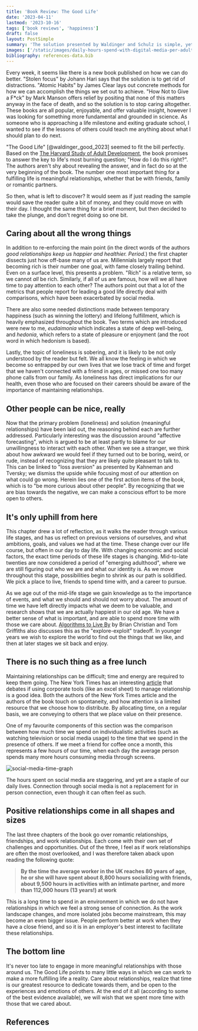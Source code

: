 ```yaml
---
title: 'Book Review: The Good Life'
date: '2023-04-11'
lastmod: '2023-10-16'
tags: ['book reviews', 'happiness']
draft: false
layout: PostSimple
summary: 'The solution presented by Waldinger and Schulz is simple, yet all too easy to forget.'
images: ['/static/images/daily-hours-spend-with-digital-media-per-adult-user.svg']
bibliography: references-data.bib
---
```


Every week, it seems like there is a new book published on how we can do better. "Stolen focus" by Johann Hari says that the solution is to get rid of distractions. "Atomic Habits" by James Clear lays out concrete methods for how we can accomplish the things we set out to achieve. "How Not to Give a F\*ck" by Mark Manson offers relief by positing that none of this matters anyway in the face of death, and so the solution is to stop caring altogether. These books are all popular, enjoyable, and offer valuable insight, however I was looking for something more fundamental and grounded in science. As someone who is approaching a life milestone and exiting graduate school, I wanted to see if the lessons of others could teach me anything about what I should plan to do next.

"The Good Life" [@waldinger_good_2023] seemed to fit the bill perfectly. Based on the [The Harvard Study of Adult Development](https://www.lifespanresearch.org/harvard-study/), the book promises to answer the key to life's most burning question; "How do I do this right?". The authors aren't shy about revealing the answer, and in fact do so at the very beginning of the book. The number one most important thing for a fulfilling life is meaningful relationships, whether that be with friends, family or romantic partners.

So then, what is left to discover? It would seem as if just reading the sample would save the reader quite a bit of money, and they could move on with their day. I thought the same thing for a brief moment, but then decided to take the plunge, and don't regret doing so one bit.

## Caring about all the wrong things

In addition to re-enforcing the main point (in the direct words of the authors _good relationships keep us happier and healthier. Period._) the first chapter dissects just how off-base many of us are. Millennials largely report that becoming rich is their number one goal, with fame closely trailing behind. Even on a surface level, this presents a problem. "Rich" is a relative term, so we cannot _all_ be rich. Similarly, if all of us are famous, how will we all have time to pay attention to each other? The authors point out that a lot of the metrics that people report for leading a good life directly deal with comparisons, which have been exacerbated by social media.

There are also some needed distinctions made between temporary happiness (such as winning the lottery) and lifelong fulfillment, which is heavily emphasized throughout the book. Two terms which are introduced were new to me, _eudaimonia_ which indicates a state of deep well-being, and _hedonia_, which refers to a state of pleasure or enjoyment (and the root word in which hedonism is based).

Lastly, the topic of loneliness is sobering, and it is likely to be not only understood by the reader but felt. We all know the feeling in which we become so entrapped by our own lives that we lose track of time and forget that we haven't connected with a friend in ages, or missed one too many phone calls from our family. As loneliness has direct implications for our health, even those who are focused on their careers should be aware of the importance of maintaining relationships.

## Other people can be nice, really

Now that the primary problem (loneliness) and solution (meaningful relationships) have been laid out, the reasoning behind each are further addressed. Particularly interesting was the discussion around "affective forecasting", which is argued to be at least partly to blame for our unwillingness to interact with each other. When we see a stranger, we think about how awkward we would feel if they turned out to be boring, weird, or rude, instead of recognizing that they are likely quite pleasant to talk to. This can be linked to "loss aversion" as presented by Kahneman and Tversky; we dismiss the upside while focusing most of our attention on what could go wrong. Herein lies one of the first action items of the book, which is to "be more curious about other people". By recognizing that we are bias towards the negative, we can make a conscious effort to be more open to others.

## It's only uphill from here

This chapter drew a lot of reflection, as it walks the reader through various life stages, and has us reflect on previous versions of ourselves, and what ambitions, goals, and values we had at the time. These change over our life course, but often in our day to day life. With changing economic and social factors, the exact time periods of these life stages is changing. Mid-to-late twenties are now considered a period of "emerging adulthood", where we are still figuring out who we are and what our identity is. As we move throughout this stage, possibilities begin to shrink as our path is solidified. We pick a place to live, friends to spend time with, and a career to pursue.

As we age out of the mid-life stage we gain knowledge as to the importance of events, and what we should and should not worry about. The amount of time we have left directly impacts what we deem to be valuable, and research shows that we are actually happiest in our old age. We have a better sense of what is important, and are able to spend more time with those we care about. [Algorithms to Live By](https://algorithmstoliveby.com/) by Brian Christian and Tom Griffiths also discusses this as the "explore-exploit" tradeoff. In younger years we wish to explore the world to find out the things that we like, and then at later stages we sit back and enjoy.

## There is no such thing as a free lunch

Maintaining relationships can be difficult; time and energy are required to keep them going. The New York Times has an interesting [article](https://www.nytimes.com/2023/04/04/style/personal-lives-calendars-spreadsheets.html) that debates if using corporate tools (like an excel sheet) to manage relationship is a good idea. Both the authors of the New York Times article and the authors of the book touch on spontaneity, and how attention is a limited resource that we choose how to distribute. By allocating time, on a regular basis, we are conveying to others that we place value on their presence.

One of my favourite components of this section was the comparison between how much time we spend on individualistic activities (such as watching television or social media usage) to the time that we spend in the presence of others. If we meet a friend for coffee once a month, this represents a few hours of our time, when each day the average person spends many more hours consuming media through screens.

![social-media-time-graph](/static/images/daily-hours-spent-with-digital-media-per-adult-user.svg)

The hours spent on social media are staggering, and yet are a staple of our daily lives. Connection through social media is not a replacement for in person connection, even though it can often feel as such.

## Positive relationships come in all shapes and sizes

The last three chapters of the book go over romantic relationships, friendships, and work relationships. Each come with their own set of challenges and opportunities. Out of the three, I feel as if work relationships are often the most overlooked, and I was therefore taken aback upon reading the following quote:

<blockquote>
  <strong>
    By the time the average worker in the UK reaches 80 years of age, he or she will have spent
    about 8,800 hours socializing with friends, about 9,500 hours in activities with an intimate
    partner, and more than 112,000 hours (13 years!) at work
  </strong>
</blockquote>

This is a long time to spend in an environment in which we do not have relationships
in which we feel a strong sense of connection. As the work landscape changes, and
more isolated jobs become mainstream, this may become an even bigger issue. People
perform better at work when they have a close friend, and so it is in an employer's
best interest to facilitate these relationships.

## The bottom line

It's never too late to engage in more meaningful relationships with those around us. The Good Life points to many little ways in which we can work to make a more fulfilling life a reality. Care about relationships, realize that time is our greatest resource to dedicate towards them, and be open to the experiences and emotions of others. At the end of it all (according to some of the best evidence available), we will wish that we spent more time with those that we cared about.

## References
